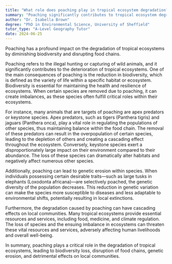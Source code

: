 ```yaml
---
title: "What role does poaching play in tropical ecosystem degradation?"
summary: "Poaching significantly contributes to tropical ecosystem degradation by reducing biodiversity and disrupting food chains."
author: "Dr. Isabella Brown"
degree: "PhD in Environmental Science, University of Sheffield"
tutor_type: "A-Level Geography Tutor"
date: 2024-06-25
---
```


Poaching has a profound impact on the degradation of tropical ecosystems by diminishing biodiversity and disrupting food chains.

Poaching refers to the illegal hunting or capturing of wild animals, and it significantly contributes to the deterioration of tropical ecosystems. One of the main consequences of poaching is the reduction in biodiversity, which is defined as the variety of life within a specific habitat or ecosystem. Biodiversity is essential for maintaining the health and resilience of ecosystems. When certain species are removed due to poaching, it can create imbalances, as these species often fulfill critical roles within their ecosystems.

For instance, many animals that are targets of poaching are apex predators or keystone species. Apex predators, such as tigers ($\text{Panthera tigris}$) and jaguars ($\text{Panthera onca}$), play a vital role in regulating the populations of other species, thus maintaining balance within the food chain. The removal of these predators can result in the overpopulation of certain species, leading to the depletion of others and creating a cascading effect throughout the ecosystem. Conversely, keystone species exert a disproportionately large impact on their environment compared to their abundance. The loss of these species can dramatically alter habitats and negatively affect numerous other species.

Additionally, poaching can lead to genetic erosion within species. When individuals possessing certain desirable traits—such as large tusks in elephants ($\text{Loxodonta africana}$)—are selectively poached, the genetic diversity of the population decreases. This reduction in genetic variation can make the species more susceptible to diseases and less adaptable to environmental shifts, potentially resulting in local extinctions.

Furthermore, the degradation caused by poaching can have cascading effects on local communities. Many tropical ecosystems provide essential resources and services, including food, medicine, and climate regulation. The loss of species and the ensuing imbalance in ecosystems can threaten these vital resources and services, adversely affecting human livelihoods and overall well-being.

In summary, poaching plays a critical role in the degradation of tropical ecosystems, leading to biodiversity loss, disruption of food chains, genetic erosion, and detrimental effects on local communities.
    